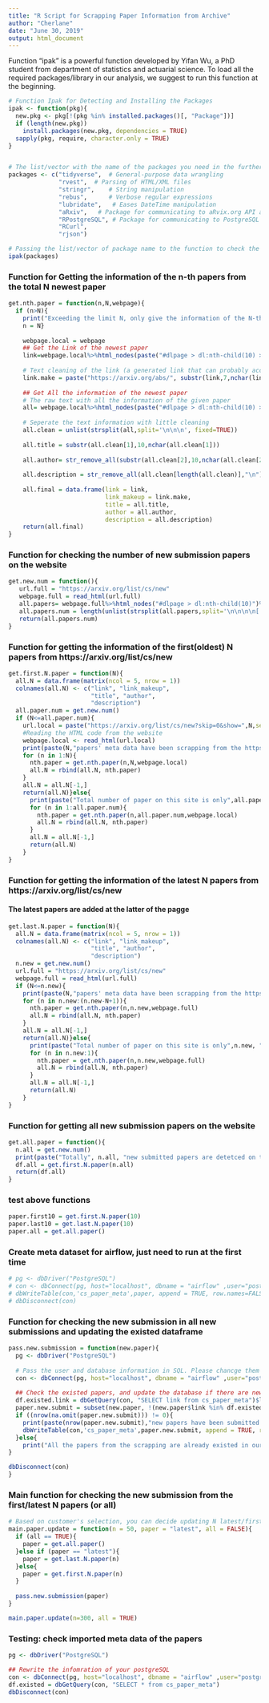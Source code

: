 ---
title: "R Script for Scrapping Paper Information from Archive"
author: "Cherlane"
date: "June 30, 2019"
output: html_document
---

Function "ipak" is a powerful function developed by Yifan Wu, a PhD student from department of statistics and actuarial science. To load all the required packages/library in our analysis, we suggest to run this function at the beginning.
```{r,warning=FALSE,message=FALSE}
# Function Ipak for Detecting and Installing the Packages
ipak <- function(pkg){
  new.pkg <- pkg[!(pkg %in% installed.packages()[, "Package"])]
  if (length(new.pkg)) 
    install.packages(new.pkg, dependencies = TRUE)
  sapply(pkg, require, character.only = TRUE)
}


# The list/vector with the name of the packages you need in the further analysis coding.
packages <- c("tidyverse",  # General-purpose data wrangling
              "rvest",  # Parsing of HTML/XML files  
              "stringr",    # String manipulation
              "rebus",      # Verbose regular expressions
              "lubridate",   # Eases DateTime manipulation
              "aRxiv",   # Package for communicating to aRvix.org API and get update information
              "RPostgreSQL", # Package for communicating to PostgreSQL
              "RCurl",   
              "rjson")

# Passing the list/vector of package name to the function to check the installation of the packages
ipak(packages)
```

### Function for Getting the information of the  n-th papers from the total N newest paper 
```{r}
get.nth.paper = function(n,N,webpage){
  if (n>N){
    print("Exceeding the limit N, only give the information of the N-th newest paper ")
    n = N}
  
    webpage.local = webpage
    ## Get the Link of the newest paper
    link=webpage.local%>%html_nodes(paste("#dlpage > dl:nth-child(10) > dt:nth-child(",2*n-1,") > span:nth-child(2) > a:nth-child(1)", sep = ""))%>%html_text
    
    # Text cleaning of the link (a generated link that can probably access to the page of the given paper)
    link.make = paste("https://arxiv.org/abs/", substr(link,7,nchar(link)),sep = "")
    
    ## Get All the information of the newest paper
    # The raw text with all the information of the given paper
    all= webpage.local%>%html_nodes(paste("#dlpage > dl:nth-child(10) > dd:nth-child(",2*n,") > div:nth-child(1)", sep = ""))%>%html_text
    
    # Seperate the text information with little cleaning
    all.clean = unlist(strsplit(all,split='\n\n\n', fixed=TRUE))
  
    all.title = substr(all.clean[1],10,nchar(all.clean[1]))
    
    all.author= str_remove_all(substr(all.clean[2],10,nchar(all.clean[2])), "\n")
    
    all.description = str_remove_all(all.clean[length(all.clean)],"\n")
  
    all.final = data.frame(link = link,
                           link_makeup = link.make,
                           title = all.title,
                           author = all.author,
                           description = all.description)
    return(all.final)
}
```


### Function for checking the number of new submission papers on the website
```{r}
get.new.num = function(){
   url.full = "https://arxiv.org/list/cs/new"
   webpage.full = read_html(url.full)
   all.papers= webpage.full%>%html_nodes("#dlpage > dl:nth-child(10)")%>%html_text
   all.papers.num = length(unlist(strsplit(all.papers,split='\n\n\n\n[', fixed=TRUE)))
   return(all.papers.num)
}
```


### Function for getting the information of the first(oldest) N papers from https://arxiv.org/list/cs/new
```{r}
get.first.N.paper = function(N){
  all.N = data.frame(matrix(ncol = 5, nrow = 1))
  colnames(all.N) <- c("link", "link_makeup", 
                       "title", "author", 
                       "description")
  all.paper.num = get.new.num()
  if (N<=all.paper.num){
    url.local = paste("https://arxiv.org/list/cs/new?skip=0&show=",N,sep="")
    #Reading the HTML code from the website
    webpage.local <- read_html(url.local)
    print(paste(N,"papers' meta data have been scrapping from the https://arxiv.org/list/cs/new"))
    for (n in 1:N){
      nth.paper = get.nth.paper(n,N,webpage.local)
      all.N = rbind(all.N, nth.paper)
    }
    all.N = all.N[-1,]
    return(all.N)}else{
      print(paste("Total number of paper on this site is only",all.paper.num))
      for (n in 1:all.paper.num){
        nth.paper = get.nth.paper(n,all.paper.num,webpage.local)
        all.N = rbind(all.N, nth.paper)
      }
      all.N = all.N[-1,]
      return(all.N)
    }
}
```


### Function for getting the information of the latest N papers from https://arxiv.org/list/cs/new
#### The latest papers are added at the latter of the pagge
```{r}
get.last.N.paper = function(N){
  all.N = data.frame(matrix(ncol = 5, nrow = 1))
  colnames(all.N) <- c("link", "link_makeup", 
                       "title", "author", 
                       "description")
  n.new = get.new.num()
  url.full = "https://arxiv.org/list/cs/new"
  webpage.full = read_html(url.full)
  if (N<=n.new){
    print(paste(N,"papers' meta data have been scrapping from the https://arxiv.org/list/cs/new"))
    for (n in n.new:(n.new-N+1)){
      nth.paper = get.nth.paper(n,n.new,webpage.full)
      all.N = rbind(all.N, nth.paper)
    }
    all.N = all.N[-1,]
    return(all.N)}else{
      print(paste("Total number of paper on this site is only",n.new, ". Scrapping all of their information from the website"))
      for (n in n.new:1){
        nth.paper = get.nth.paper(n,n.new,webpage.full)
        all.N = rbind(all.N, nth.paper)
      }
      all.N = all.N[-1,]
      return(all.N)
    }
}
```


### Function for getting all new submission papers on the website
```{r}
get.all.paper = function(){
  n.all = get.new.num()
  print(paste("Totally", n.all, "new submitted papers are detetced on the website. Scrapping all of their meta data" ))
  df.all = get.first.N.paper(n.all)
  return(df.all)
}
```


### test above functions
```{r}
paper.first10 = get.first.N.paper(10)
paper.last10 = get.last.N.paper(10)
paper.all = get.all.paper()
```

### Create meta dataset for airflow, just need to run at the first time
```{r}
# pg <- dbDriver("PostgreSQL")
# con <- dbConnect(pg, host="localhost", dbname = "airflow" ,user="postgres",port=5432, password = "aptx0330")
# dbWriteTable(con,'cs_paper_meta',paper, append = TRUE, row.names=FALSE)
# dbDisconnect(con)  
```

### Function for checking the new submission in all new submissions and updating the existed dataframe
```{r}
pass.new.submission = function(new.paper){
  pg <- dbDriver("PostgreSQL")
  
  # Pass the user and database information in SQL. Please chancge them to your case to connect to postgre SQL
  con <- dbConnect(pg, host="localhost", dbname = "airflow" ,user="postgres",port=5432, password = "aptx0330")
  
  ## Check the existed papers, and update the database if there are new paper detected from our scarpping 
  df.existed.link = dbGetQuery(con, "SELECT link from cs_paper_meta")$link
  paper.new.submit = subset(new.paper, !(new.paper$link %in% df.existed.link))
  if ((nrow(na.omit(paper.new.submit))) != 0){
    print(paste(nrow(paper.new.submit),"new papers have been submitted. Updating them to our database."))
    dbWriteTable(con,'cs_paper_meta',paper.new.submit, append = TRUE, row.names=FALSE)
  }else{
    print("All the papers from the scrapping are already existed in our database")
}

dbDisconnect(con)  
}
```

### Main function for checking the new submission from the first/latest N papers (or all)
```{r}
# Based on customer's selection, you can decide updating N latest/first submission papers, or updating all the papers in the website 
main.paper.update = function(n = 50, paper = "latest", all = FALSE){
  if (all == TRUE){
    paper = get.all.paper()
  }else if (paper == "latest"){
    paper = get.last.N.paper(n)
  }else{
    paper = get.first.N.paper(n)
  }
  
  pass.new.submission(paper)
}

main.paper.update(n=300, all = TRUE)
```


### Testing: check imported meta data of the papers
```{r}
pg <- dbDriver("PostgreSQL")

## Rewrite the infomration of your postgreSQL
con <- dbConnect(pg, host="localhost", dbname = "airflow" ,user="postgres",port=5432, password = "aptx0330")
df.existed = dbGetQuery(con, "SELECT * from cs_paper_meta")
dbDisconnect(con) 
```

